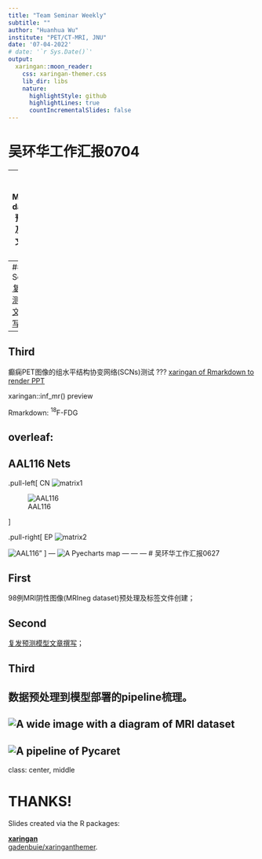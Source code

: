 ```yaml
---
title: "Team Seminar Weekly"
subtitle: ""
author: "Huanhua Wu"
institute: "PET/CT-MRI, JNU"
date: '07-04-2022'
# date: '`r Sys.Date()`'
output:
  xaringan::moon_reader:
    css: xaringan-themer.css
    lib_dir: libs
    nature:
      highlightStyle: github
      highlightLines: true
      countIncrementalSlides: false
---
```

# 吴环华工作汇报0704

--
## First
MRIneg dataset预处理及标签文件创建；

--
## Second 
[复发预测模型文章撰写](https://github.com/wane199/Presentation/blob/master/BLS_EP/BLS_EP.pdf);

--
## Third
癫痫PET图像的组水平结构协变网络(SCNs)测试
???
[xaringan of Rmarkdown to  render PPT](https://www.jianshu.com/p/222676cf2054)

xaringan::inf_mr() preview

Rmarkdown: $^{18}$F-FDG

overleaf: \ce{^{18}F-FDG}
---

## AAL116 Nets

.pull-left[
CN
![matrix1](./matrix1.png)

![AAL116](./Picture1net.png)

]

.pull-right[
EP
![matrix2](./matrix2.png)

![AAL116"](./Picture2net.png)
]
---
![A Pyecharts map](./map.png)
---
---
---
# 吴环华工作汇报0627

## First
98例MRI阴性图像(MRIneg dataset)预处理及标签文件创建；

## Second 
[复发预测模型文章撰写](https://github.com/wane199/Presentation/blob/master/BLS_EP/BLS_EP.pdf)；

## Third
数据预处理到模型部署的pipeline梳理。
---
![A wide image with a diagram of MRI dataset](./Rplot.png)
---
![A pipeline of Pycaret](./image.png)
---
class: center, middle

# THANKS!

Slides created via the R packages:

[**xaringan**](https://github.com/yihui/xaringan)<br>
[gadenbuie/xaringanthemer](https://github.com/gadenbuie/xaringanthemer).

